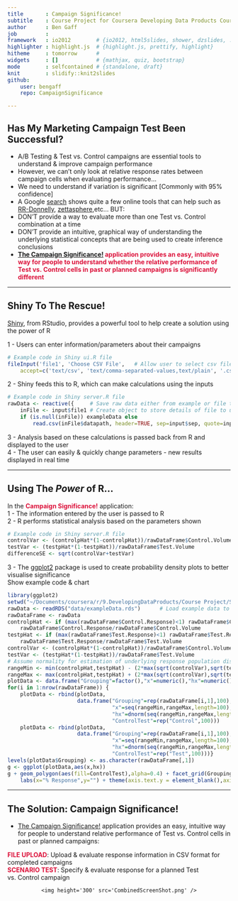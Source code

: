```yaml
---
title       : Campaign Significance!
subtitle    : Course Project for Coursera Developing Data Products Course - May 2015
author      : Ben Gaff
job         : 
framework   : io2012        # {io2012, html5slides, shower, dzslides, ...}
highlighter : highlight.js  # {highlight.js, prettify, highlight}
hitheme     : tomorrow      # 
widgets     : []            # {mathjax, quiz, bootstrap}
mode        : selfcontained # {standalone, draft}
knit        : slidify::knit2slides
github:
    user: bengaff
    repo: CampaignSignificance

---
```


## Has My Marketing Campaign Test Been Successful?

- A/B Testing & Test vs. Control campaigns are essential tools to understand & improve campaign performance  
- However, we can't only look at relative response rates between campaign cells when evaluating performance...  
 - We need to understand if variation is significant [Commonly with 95% confidence]
- A Google [search](https://www.google.com.hk/search?q=marketing+campaign+significance+test&oq=marketing+campaign+significance) shows quite a few online tools that can help such as [RR-Donnelly](http://www.rrdonnelley.com/RMS/ServicesResources/TestResults.asp), [zettasphere](http://www.zettasphere.com/abcalculator/),etc... BUT:
 - DON'T provide a way to evaluate more than one Test vs. Control combination at a time  
 - DON'T provide an intuitive, graphical way of understanding the underlying statistical concepts that are being used to create inference conclusions  
- <span style="color:#DC143C; font-weight: bold"> [The Campaign Significance!](http://bengaff.shinyapps.io/TryFINAL/) application provides an easy, intuitive way for people to understand whether the relative performance of Test vs. Control cells in past or planned campaigns is significantly different </span>

--- 

## Shiny To The Rescue!

[Shiny](http://shiny.rstudio.com/), from RStudio, provides a powerful tool to help create a solution using the power of R  

1 - Users can enter information/parameters about their campaigns  
```r
# Example code in Shiny ui.R file
fileInput('file1', 'Choose CSV File',   # Allow user to select csv file to upload
    accept=c('text/csv', 'text/comma-separated-values,text/plain', '.csv'))
```
2 - Shiny feeds this to R, which can make calculations using the inputs  
```r
# Example code in Shiny server.R file
rawData <- reactive({     # Save raw data either from example or file to upload
    inFile <- input$file1 # Create object to store details of file to upload
    if (is.null(inFile)) exampleData else
        read.csv(inFile$datapath, header=TRUE, sep=input$sep, quote=input$quote)})
```
3 - Analysis based on these calculations is passed back from R and displayed to the user  
4 - The user can easily & quickly change parameters - new results displayed in real time


---

## Using The _Power_ of R...

In the <span style="color:#DC143C; font-weight: bold">Campaign Significance!</span> application:  
1 - The information entered by the user is passed to R  
2 - R performs statistical analysis based on the parameters shown  
```r
# Example code in Shiny server.R file
controlVar <- (controlpHat*(1-controlpHat))/rawDataFrame$Control.Volume
testVar <- (testpHat*(1-testpHat))/rawDataFrame$Test.Volume
differenceSE <- sqrt(controlVar+testVar)
```
3 - The [ggplot2](ggplot2.org) package is used to create probability density plots to better visualise significance  
Show example code & chart
```r
library(ggplot2)
setwd("~/Documents/coursera/r/9.DevelopingDataProducts/Course Project/ShinyApps/CampaignSignificance")
rawData <- readRDS("data/exampleData.rds")      # Load example data to use if no data uploaded yet
rawDataFrame <- rawData
controlpHat <- if (max(rawDataFrame$Control.Response)<1) rawDataFrame$Control.Response else 
    rawDataFrame$Control.Response/rawDataFrame$Control.Volume
testpHat <- if (max(rawDataFrame$Test.Response)<1) rawDataFrame$Test.Response else
    rawDataFrame$Test.Response/rawDataFrame$Test.Volume
controlVar <- (controlpHat*(1-controlpHat))/rawDataFrame$Control.Volume
testVar <- (testpHat*(1-testpHat))/rawDataFrame$Test.Volume
# Assume normality for estimation of underlying response population distributions
rangeMin <- min(controlpHat,testpHat) - (2*max(sqrt(controlVar),sqrt(testVar)))
rangeMax <- max(controlpHat,testpHat) + (2*max(sqrt(controlVar),sqrt(testVar)))
plotData <- data.frame("Grouping"=factor(),"x"=numeric(),"hx"=numeric(),"ControlTest"=numeric())
for(i in 1:nrow(rawDataFrame)) {
    plotData <- rbind(plotData,
                      data.frame("Grouping"=rep(rawDataFrame[i,1],100),
                                 "x"=seq(rangeMin,rangeMax,length=100),
                                 "hx"=dnorm(seq(rangeMin,rangeMax,length=100),controlpHat[i],sqrt(controlVar[i])),
                                 "ControlTest"=rep("Control",100)))
    plotData <- rbind(plotData,
                      data.frame("Grouping"=rep(rawDataFrame[i,1],100),
                                 "x"=seq(rangeMin,rangeMax,length=100),
                                 "hx"=dnorm(seq(rangeMin,rangeMax,length=100),testpHat[i],sqrt(testVar[i])),
                                 "ControlTest"=rep("Test",100)))}
levels(plotData$Grouping) <- as.character(rawDataFrame[,1])
g <- ggplot(plotData,aes(x,hx))
g + geom_polygon(aes(fill=ControlTest),alpha=0.4) + facet_grid(Grouping~.) + 
    labs(x="% Response",y="") + theme(axis.text.y = element_blank(),axis.line.y=element_blank())
```



---

## The Solution: Campaign Significance!

- [The Campaign Significance!](http://bengaff.shinyapps.io/TryFINAL/) application provides an easy, intuitive way for people to understand relative performance of Test vs. Control cells in past or planned campaigns:  

<span style="color:#DC143C; font-weight: bold">FILE UPLOAD</span>: Upload & evaluate response information in CSV format for completed campaigns  
<span style="color:#DC143C; font-weight: bold">SCENARIO TEST</span>: Specify & evaluate response for a planned Test vs. Control campaign  
<div style='text-align: center;'>
    <img height='300' src='CombinedScreenShot.png' />
</div>

